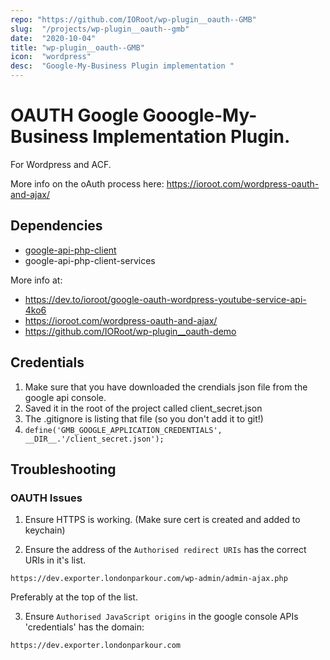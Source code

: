```yaml
---
repo: "https://github.com/IORoot/wp-plugin__oauth--GMB"
slug:  "/projects/wp-plugin__oauth--gmb"
date:  "2020-10-04"
title: "wp-plugin__oauth--GMB"
icon:  "wordpress"
desc:  "Google-My-Business Plugin implementation "
---
```



# OAUTH Google Gooogle-My-Business Implementation Plugin.

For Wordpress and ACF.

More info on the oAuth process here: https://ioroot.com/wordpress-oauth-and-ajax/  

## Dependencies
- [google-api-php-client](https://github.com/googleapis/google-api-php-client)
- google-api-php-client-services


More info at:                                                           
- https://dev.to/ioroot/google-oauth-wordpress-youtube-service-api-4ko6    
- https://ioroot.com/wordpress-oauth-and-ajax/                             
- https://github.com/IORoot/wp-plugin__oauth-demo        


## Credentials 
1. Make sure that you have downloaded the crendials json file from the google api console.
1. Saved it in the root of the project called client_secret.json
1. The .gitignore is listing that file (so you don't add it to git!)
1. `define('GMB_GOOGLE_APPLICATION_CREDENTIALS', __DIR__.'/client_secret.json');`



## Troubleshooting

### OAUTH Issues


1. Ensure HTTPS is working. (Make sure cert is created and added to keychain)


2. Ensure the address of the `Authorised redirect URIs` has the correct URIs in it's list.
```
https://dev.exporter.londonparkour.com/wp-admin/admin-ajax.php
```
Preferably at the top of the list.

3. Ensure `Authorised JavaScript origins` in the google console APIs 'credentials' has the 
domain:
```
https://dev.exporter.londonparkour.com
```